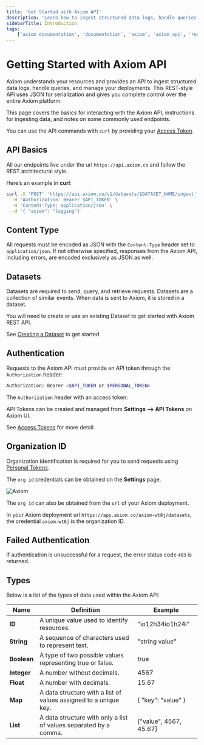 ```yaml
---
title: 'Get Started with Axiom API'
description: 'Learn how to ingest structured data logs, handle queries, and manage your deployments using the API.'
sidebarTitle: Introduction
tags:
    ['axiom documentation', 'documentation', 'axiom', 'axiom api', 'rest api', 'rest', 'content type', 'datasets', 'authentication', 'string', 'boolean', 'integer', 'float', 'map', 'list']
---
```


# Getting Started with Axiom API

Axiom understands your resources and provides an API to ingest structured data logs, handle queries, and manage your deployments. This REST-style API uses JSON for serialization and gives you complete control over the entire Axiom platform.

This page covers the basics for interacting with the Axiom API, instructions for ingesting data, and notes on some commonly used endpoints.

You can use the API commands with `curl` by providing your [Access Token](/docs/reference/tokens).

## API Basics

All our endpoints live under the url `https://api.axiom.co` and follow the REST architectural style.

Here’s an example in **curl**:

```bash
curl -X 'POST' 'https://api.axiom.co/v1/datasets/$DATASET_NAME/ingest' \
  -H 'Authorization: Bearer $API_TOKEN' \
  -H 'Content-Type: application/json' \
  -d '{ "axiom": "logging"}'
```

## Content Type

All requests must be encoded as JSON with the `Content-Type` header set to `application/json`. If not otherwise specified, responses from the Axiom API, including errors, are encoded exclusively as JSON as well.

## Datasets

Datasets are required to send, query, and retrieve requests. Datasets are a collection of similar events. When data is sent to Axiom, it is stored in a dataset.

You will need to create or use an existing Dataset to get started with Axiom REST API.

See [Creating a Dataset](/docs/reference/datasets) to get started.

## Authentication

Requests to the Axiom API must provide an API token through the `Authorization` header:

```bash
Authorization: Bearer <$API_TOKEN or $PERSONAL_TOKEN>
```

The `Authorization` header with an access token:

API Tokens can be created and managed from **Settings --> API Tokens** on Axiom UI.

See [Access Tokens](/docs/reference/tokens) for more detail.

## Organization ID

Organization identification is required for you to send requests using [Personal Tokens](/docs/reference/tokens#personal-access-tokens-pat).

The `org id` credentials can be obtained on the **Settings** page.

![Axiom](/doc-assets/shots/rest-orgid-1.png)

The `org id` can also be obtained from the `url` of your Axiom deployment.

In your Axiom deployment url `https://app.axiom.co/axiom-wt8j/datasets`, the credential `axiom-wt8j` is the organization ID.

## Failed Authentication

If authentication is unsuccessful for a request, the error status code `403` is returned.

## Types

Below is a list of the types of data used within the Axiom API:

| Name        | Definition                                                        | Example                |
| ----------- | ----------------------------------------------------------------- | ---------------------- |
| **ID**      | A unique value used to identify resources.                        | "io12h34io1h24i"       |
| **String**  | A sequence of characters used to represent text.                  | "string value"         |
| **Boolean** | A type of two possible values representing true or false.         | true                   |
| **Integer** | A number without decimals.                                        | 4567                   |
| **Float**   | A number with decimals.                                           | 15.67                  |
| **Map**     | A data structure with a list of values assigned to a unique key.  | \{ "key": "value" \}   |
| **List**    | A data structure with only a list of values separated by a comma. | ["value", 4567, 45.67] |
